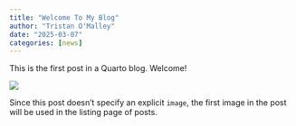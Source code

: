 ```yaml
---
title: "Welcome To My Blog"
author: "Tristan O'Malley"
date: "2025-03-07"
categories: [news]
---
```


This is the first post in a Quarto blog. Welcome!

![](thumbnail.jpg)

Since this post doesn't specify an explicit `image`, the first image in the post will be used in the listing page of posts.
